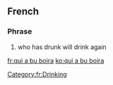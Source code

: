 ==French==

===Phrase===
{{head|fr|phrase|head=[[qui]] [[avoir|a]] [[bu]] [[boire|boira]]}}

# who has drunk will drink again

[[Category:fr:Drinking]]

[[fr:qui a bu boira]]
[[ko:qui a bu boira]]
